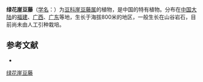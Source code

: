 {{Speciesbox
| name = 绿花崖豆藤
| status = 
| status_system = 
| image =
| genus = Millettia
| species = championi
| authority = Benth.
}}

'''绿花崖豆藤'''（[[学名|学名]]：{{lang|la|''Millettia championi''}}）为[[豆科|豆科]][[崖豆藤属|崖豆藤属]]的植物，是中国的特有植物。分布在[[中国大陆|中国大陆]]的[[福建|福建]]、[[广西|广西]]、[[广东|广东]]等地，生长于海拔800米的地区，一般生长在山谷岩石，目前尚未由人工引种栽培。

== 参考文献 ==
<div class="references-small">
* {{cite web| url =http://www.bioinfo.cn/db05/KmzwSpecies.php?action=view&id=16333| title =绿花崖豆藤| work =《中国高等植物数据库全库》| publisher =中国科学院微生物研究所| author =昆明植物研究所| accessdate =2009-02-25| deadurl =yes| archiveurl =https://web.archive.org/web/20160305063244/http://www.bioinfo.cn/db05/KmzwSpecies.php?action=view&id=16333| archivedate =2016-03-05}}
</div>
{{Taxonbar|from=Q39125566}}

[[Category:崖豆藤属|绿花崖豆藤]]


{{植物小作品}}